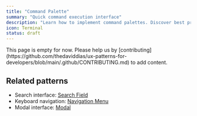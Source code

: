 ```yaml
---
title: "Command Palette"
summary: "Quick command execution interface"
description: "Learn how to implement command palettes. Discover best practices for keyboard shortcuts, fuzzy search, and command discovery."
icon: Terminal
status: draft
---
```


<Callout type="warning">
  This page is empty for now. Please help us by
  [contributing](https://github.com/thedaviddias/ux-patterns-for-developers/blob/main/.github/CONTRIBUTING.md)
  to add content.
</Callout>

## Related patterns

- Search interface: [Search Field](/patterns/forms/search-field)
- Keyboard navigation: [Navigation Menu](/patterns/navigation/navigation-menu)
- Modal interface: [Modal](/patterns/content-management/modal)
